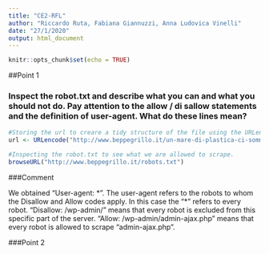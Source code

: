 ```yaml
---
title: "CE2-RFL"
author: "Riccardo Ruta, Fabiana Giannuzzi, Anna Ludovica Vinelli"
date: "27/1/2020"
output: html_document
---
```


```r
knitr::opts_chunk$set(echo = TRUE)
```

##Point 1

### Inspect the robot.txt and describe what you can and what you should not do. Pay attention to the allow / di sallow statements and the definition of user-agent. What do these lines mean?
```r
#Storing the url to creare a tidy structure of the file using the URLencode() to avoid potential problems with formatting the URL
url <- URLencode("http://www.beppegrillo.it/un-mare-di-plastica-ci-sommergera/")

#Inspecting the robot.txt to see what we are allowed to scrape. 
browseURL("http://www.beppegrillo.it/robots.txt")
```

###Comment

We obtained "User-agent: \*". The user-agent refers to the robots to whom the Disallow and Allow codes apply. In this case the "*" refers to every robot.
"Disallow: /wp-admin/" means that every robot is excluded from this specific part of the server.
"Allow: /wp-admin/admin-ajax.php" means that every robot is allowed to scrape "admin-ajax.php".

###Point 2
